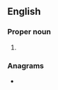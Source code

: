 {{also|Trb.}}
==English==

===Proper noun===
{{en-proper noun}}

# {{lb|en|US}} {{initialism of|{{w|Transportation Research Board}}|lang=en}}

===Anagrams===
* {{anagrams|en|BRT|RBT|RTB}}